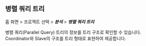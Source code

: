 ## 병렬 쿼리 트리

홈 화면 > 프로젝트 선택 > ***분석*** > ***병렬 쿼리 트리***

<ImgLang img="db-pq-tree.png" desc="병렬 쿼리 트리" />

병렬 쿼리(Parallel Query) 트리의 정보를 트리 구조로 확인할 수 있습니다. Coordinator와 Slave의 구조를 트리 형태로 표현하여 제공합니다.
